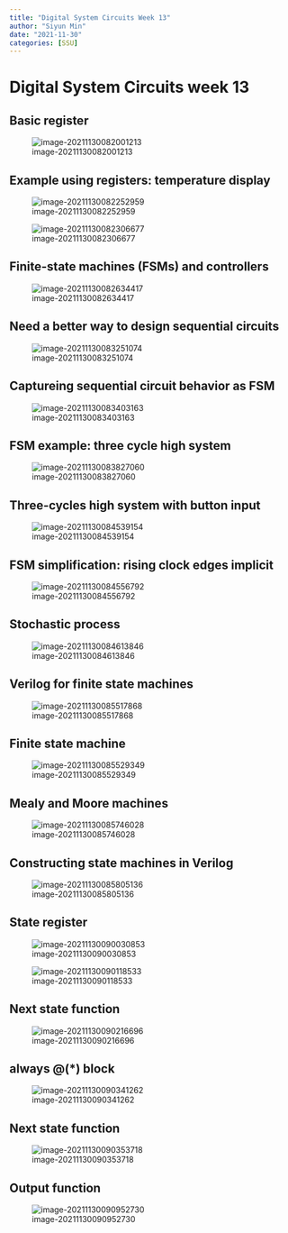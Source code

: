 ```yaml
---
title: "Digital System Circuits Week 13"
author: "Siyun Min"
date: "2021-11-30"
categories: [SSU]
---
```

# Digital System Circuits week 13

## Basic register

![image-20211130082001213](./image-20211130082001213.png)

## Example using registers: temperature display

![image-20211130082252959](./image-20211130082252959.png)

![image-20211130082306677](./image-20211130082306677.png)

## Finite-state machines (FSMs) and controllers

![image-20211130082634417](./image-20211130082634417.png)

## Need a better way to design sequential circuits

![image-20211130083251074](./image-20211130083251074.png)

## Captureing sequential circuit behavior as FSM

![image-20211130083403163](./image-20211130083403163.png)

## FSM example: three cycle high system

![image-20211130083827060](./image-20211130083827060.png)

## Three-cycles high system with button input

![image-20211130084539154](./image-20211130084539154.png)

## FSM simplification: rising clock edges implicit

![image-20211130084556792](./image-20211130084556792.png)

## Stochastic process

![image-20211130084613846](./image-20211130084613846.png)

## Verilog for finite state machines

![image-20211130085517868](./image-20211130085517868.png)

## Finite state machine

![image-20211130085529349](./image-20211130085529349.png)

## Mealy and Moore machines

![image-20211130085746028](./image-20211130085746028.png)

## Constructing state machines in Verilog

![image-20211130085805136](./image-20211130085805136.png)

## State register

![image-20211130090030853](./image-20211130090030853.png)

![image-20211130090118533](./image-20211130090118533.png)

## Next state function

![image-20211130090216696](./image-20211130090216696.png)

## always @(*) block

![image-20211130090341262](./image-20211130090341262.png)

## Next state function

![image-20211130090353718](./image-20211130090353718.png)

## Output function

![image-20211130090952730](./image-20211130090952730.png)
